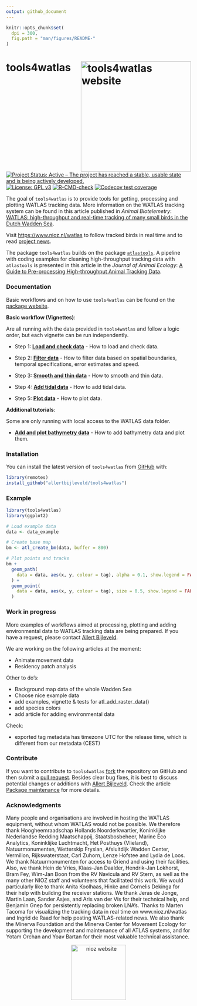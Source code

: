 ```yaml
---
output: github_document
---
```


<!-- README.md is generated from README.Rmd. Please edit that file -->

```r
knitr::opts_chunk$set(
  dpi = 300,
  fig.path = "man/figures/README-"
)
```

# tools4watlas <a href="https://allertbijleveld.github.io/tools4watlas/g"><img src="man/figures/logo.png" align="right" height="300" alt="tools4watlas website" /></a>

<!-- badges: start -->
[![Project Status: Active – The project has reached a stable, usable state and is being actively developed.](http://www.repostatus.org/badges/latest/active.svg)](http://www.repostatus.org/#active)
[![License: GPL v3](https://img.shields.io/badge/License-GPL%20v3-blue.svg)](https://www.gnu.org/licenses/gpl-3.0)
[![R-CMD-check](https://github.com/allertbijleveld/tools4watlas/actions/workflows/R-CMD-check.yaml/badge.svg)](https://github.com/allertbijleveld/tools4watlas/actions/workflows/R-CMD-check.yaml)
[![Codecov test coverage](https://codecov.io/gh/allertbijleveld/tools4watlas/graph/badge.svg)](https://app.codecov.io/gh/allertbijleveld/tools4watlas)
<!-- badges: end -->

The goal of `tools4watlas` is to provide tools for getting, processing and plotting WATLAS tracking data. More information on the WATLAS tracking system can be found in this article published in *Animal Biotelemetry*: [WATLAS: high-throughput and real-time tracking of many small birds in the Dutch Wadden Sea](https://doi.org/10.1186/s40317-022-00307-w). 

Visit <https://www.nioz.nl/watlas> to follow tracked birds in real time and to read [project news](https://www.nioz.nl/en/about/cos/coastal-movement-ecology/shorebird-tracking/watlas-tracking-regional-movements/watlas-news-archive).

The package `tools4watlas` builds on the package [`atlastools`](https://github.com/pratikunterwegs/atlastools). A pipeline with coding examples for cleaning high-throughput tracking data with `atlastools` is presented in this article in the *Journal of Animal Ecology*: [A Guide to Pre-processing High-throughput Animal Tracking Data](https://doi.org/10.1111/1365-2656.13610).

### **Documentation**

Basic workflows and on how to use `tools4watlas` can be found on the [package website](https://allertbijleveld.github.io/tools4watlas/).

**Basic workflow (Vignettes)**:

Are all running with the data provided in `tools4watlas` and follow a logic order, but each vignette can be run independently.

   - Step 1: [**Load and check data**](https://allertbijleveld.github.io/tools4watlas/articles/load_and_check_data.html) - 
  How to load and check data. 
   
   - Step 2: [**Filter data**](https://allertbijleveld.github.io/tools4watlas/articles/filter_data.html) - 
  How to filter data based on spatial boundaries, temporal specifications, error estimates and speed.

   - Step 3: [**Smooth and thin data**](https://allertbijleveld.github.io/tools4watlas/articles/smooth_and_thin_data.html) - 
  How to smooth and thin data. 

   - Step 4: [**Add tidal data**](https://allertbijleveld.github.io/tools4watlas/articles/add_tidal_data.html) - 
  How to add tidal data. 
  
   - Step 5: [**Plot data**](https://allertbijleveld.github.io/tools4watlas/articles/plot_data.html) - 
  How to plot data. 

**Additional tutorials**:

Some are only running with local access to the WATLAS data folder.

   - [**Add and plot bathymetry data**](https://allertbijleveld.github.io/tools4watlas/articles/additional_tutorials/test.html) - 
  How to add bathymetry data and plot them.

### **Installation**

You can install the latest version of `tools4watlas` from [GitHub](https://github.com/allertbijleveld/tools4watlas) with:

```r
library(remotes)
install_github("allertbijleveld/tools4watlas")
```

### **Example**

```r
library(tools4watlas)
library(ggplot2)

# Load example data
data <- data_example

# Create base map
bm <- atl_create_bm(data, buffer = 800)

# Plot points and tracks
bm +
  geom_path(
    data = data, aes(x, y, colour = tag), alpha = 0.1, show.legend = FALSE
  ) +
  geom_point(
    data = data, aes(x, y, colour = tag), size = 0.5, show.legend = FALSE
  )
```

### **Work in progress**

More examples of workflows aimed at processing, plotting and adding environmental data to WATLAS tracking data are being prepared. If you have a request, please contact [Allert Bijleveld](mailto:allert.bijleveld@nioz.nl). 

We are working on the following articles at the moment:

- Animate movement data
- Residency patch analysis

Other to do's:

- Background map data of the whole Wadden Sea
- Choose nice example data
- add examples, vignette & tests for atl_add_raster_data()
- add species colors
- add article for adding environmental data

Check:

- exported tag metadata has timezone UTC for the release time, which is different from our metadata (CEST)

### **Contribute**

If you want to contribute to `tools4watlas` [fork](https://docs.github.com/en/pull-requests/collaborating-with-pull-requests/working-with-forks/fork-a-repo) the repository on GitHub and then submit a [pull request](https://docs.github.com/en/pull-requests/collaborating-with-pull-requests/proposing-changes-to-your-work-with-pull-requests/about-pull-requests). Besides clear bug fixes, it is best to discuss potential changes or additions with [Allert Bijleveld](mailto:allert.bijleveld@nioz.nl). Check the article [Package maintenance](https://allertbijleveld.github.io/tools4watlas/articles/package_development/package_maintenance.html) for more details.

### **Acknowledgments**

Many people and organisations are involved in hosting the WATLAS equipment, without whom WATLAS would not be possible. We therefore thank Hoogheemraadschap Hollands Noorderkwartier, Koninklijke Nederlandse Redding Maatschappij, Staatsbosbeheer, Marine Eco Analytics, Koninklijke Luchtmacht, Het Posthuys (Vlieland), Natuurmonumenten, Wetterskip Fryslan, Afsluitdijk Wadden Center, Vermilion, Rijkswaterstaat, Carl Zuhorn, Lenze Hofstee and Lydia de Loos. We thank Natuurmonumenten for access to Griend and using their facilities. Also, we thank Hein de Vries, Klaas-Jan Daalder, Hendrik-Jan Lokhorst, Bram Fey, Wim-Jan Boon from the RV Navicula and RV Stern, as well as the many other NIOZ staff and volunteers that facilitated this work. We would particularly like to thank Anita Koolhaas, Hinke and Cornelis Dekinga for their help with building the receiver stations. We thank Jeras de Jonge, Martin Laan, Sander Asjes, and Aris van der Vis for their technical help, and Benjamin Gnep for persistently replacing broken LNA’s. Thanks to Marten Tacoma for visualizing the tracking data in real time on www.nioz.nl/watlas and Ingrid de Raad for help posting WATLAS-related news. We also thank the Minerva Foundation and the Minerva Center for Movement Ecology for supporting the development and maintenance of all ATLAS systems, and for Yotam Orchan and Yoav Bartan for their most valuable technical assistance.


<p align="middle">
    <a href="https://www.nioz.nl/en">
        <img src="man/figures/NIOZ_logo_ENG_RGB.png" align="middle" height="150" alt="nioz website" />
    </a>
</p>

